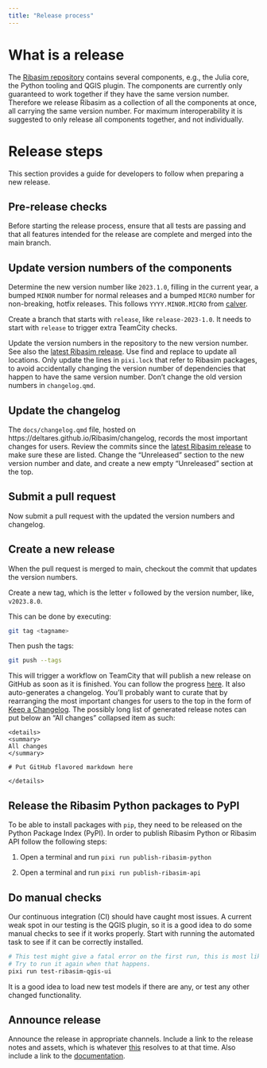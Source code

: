 ```yaml
---
title: "Release process"
---
```


# What is a release

The [Ribasim repository](https://github.com/Deltares/Ribasim) contains several components, e.g., the Julia core, the Python tooling and QGIS plugin.
The components are currently only guaranteed to work together if they have the same version number.
Therefore we release Ribasim as a collection of all the components at once, all carrying the same version number.
For maximum interoperability it is suggested to only release all components together, and not individually.

# Release steps

This section provides a guide for developers to follow when preparing a new release.

## Pre-release checks

Before starting the release process, ensure that all tests are passing and that all features intended for the release are complete and merged into the main branch.

## Update version numbers of the components

Determine the new version number like `2023.1.0`, filling in the current year, a bumped `MINOR` number for normal releases and a bumped `MICRO` number for non-breaking, hotfix releases.
This follows `YYYY.MINOR.MICRO` from [calver](https://calver.org/).

Create a branch that starts with `release`, like `release-2023-1.0`.
It needs to start with `release` to trigger extra TeamCity checks.

Update the version numbers in the repository to the new version number.
See also the [latest Ribasim release](https://github.com/Deltares/Ribasim/releases/latest).
Use find and replace to update all locations.
Only update the lines in `pixi.lock` that refer to Ribasim packages, to avoid accidentally changing the version number of dependencies that happen to have the same version number.
Don't change the old version numbers in `changelog.qmd`.

## Update the changelog

The `docs/changelog.qmd` file, hosted on https://deltares.github.io/Ribasim/changelog, records the most important changes for users.
Review the commits since the [latest Ribasim release](https://github.com/Deltares/Ribasim/releases/latest) to make sure these are listed.
Change the "Unreleased" section to the new version number and date, and create a new empty "Unreleased" section at the top.

## Submit a pull request

Now submit a pull request with the updated the version numbers and changelog.

## Create a new release

When the pull request is merged to main, checkout the commit that updates the version numbers.

Create a new tag, which is the letter `v` followed by the version number, like, `v2023.8.0`.

This can be done by executing:
```bash
git tag <tagname>
```
Then push the tags:
```bash
git push --tags
```

This will trigger a workflow on TeamCity that will publish a new release on GitHub as soon as it is finished.
You can follow the progress [here](https://dpcbuild.deltares.nl/buildConfiguration/Ribasim_Ribasim_MakeGitHubRelease?mode=builds).
It also auto-generates a changelog.
You'll probably want to curate that by rearranging the most important changes for users to the top in the form of [Keep a Changelog](https://keepachangelog.com/en/1.0.0/).
The possibly long list of generated release notes can put below an "All changes" collapsed item as such:

```
<details>
<summary>
All changes
</summary>

# Put GitHub flavored markdown here

</details>

```

## Release the Ribasim Python packages to PyPI

To be able to install packages with `pip`, they need to be released on the Python Package Index (PyPI).
In order to publish Ribasim Python or Ribasim API follow the following steps:

1) Open a terminal and run `pixi run publish-ribasim-python`

2) Open a terminal and run `pixi run publish-ribasim-api`

## Do manual checks

Our continuous integration (CI) should have caught most issues.
A current weak spot in our testing is the QGIS plugin, so it is a good idea to do some manual checks to see if it works properly.
Start with running the automated task to see if it can be correctly installed.

```sh
# This test might give a fatal error on the first run, this is most likely a timing issue.
# Try to run it again when that happens.
pixi run test-ribasim-qgis-ui
```

It is a good idea to load new test models if there are any, or test any other changed functionality.

## Announce release

Announce the release in appropriate channels.
Include a link to the release notes and assets, which is whatever [this](https://github.com/Deltares/Ribasim/releases/latest) resolves to at that time.
Also include a link to the [documentation](https://deltares.github.io/Ribasim/).
